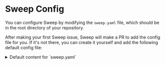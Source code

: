 # Sweep Config

You can configure Sweep by modifying the `sweep.yaml` file, which should be in the root directory of your repository.

After making your first Sweep issue, Sweep will make a PR to add the config file for you. If it's not there, you can create it yourself and add the following default config file:

<details>
<summary>Default content for&nbsp;`sweep.yaml`</summary>
```yaml
# Sweep AI turns bugs & feature requests into code changes (https://sweep.dev)
# For details on our config file, check out our docs at https://docs.sweep.dev/usage/config

# This setting contains a list of rules that Sweep will check for. If any of these rules are broken in a new commit, Sweep will create an pull request to fix the broken rule.
rules:
- "All docstrings and comments should be up to date."
- "Leftover TODOs in the code should be handled."
- "All new business logic should have corresponding unit tests in the tests/ directory."
- "Any clearly inefficient or repeated code should be optimized or refactored."

# This is the branch that Sweep will develop from and make pull requests to. Most people use 'main' or 'master' but some users also use 'dev' or 'staging'.
branch: 'main'

# By default Sweep will read the logs and outputs from your existing Github Actions. To disable this, set this to false.
gha_enabled: True

# This is the description of your project. It will be used by sweep when creating PRs. You can tell Sweep what's unique about your project, what frameworks you use, or anything else you want.
#
# Example:
# description: sweepai/sweep is a python project. The main api endpoints are in sweepai/api.py. Write code that adheres to PEP8.
description: ''

# This sets whether to create pull requests as drafts. If this is set to True, then all pull requests will be created as drafts and GitHub Actions will not be triggered.
draft: False

# This is a list of directories that Sweep will not be able to edit. In our example, Sweep is unable to modify the .github folder as we do not want Sweep to modify our GitHub Actions.
blocked_dirs: [".github/"]

# This is a list of documentation links that Sweep will use to help it understand your code. You can add links to documentation for any packages you use here.
#
# Example:
# docs:
#   - Modal: https://modal.com/docs/reference
#   - PyGitHub: https://pygithub.readthedocs.io/en/latest/
docs: []

# Sandbox executes commands in a sandboxed environment to validate code changes after every edit to guarantee pristine code. For more details, see the [Sandbox](./sandbox) page.
sandbox:
  install:
    - trunk init
  check:
    - trunk fmt {file_path}
    - trunk check --fix {file_path}
```

</details>

### Config Table
| Key | Type | Description |
| --- | --- | --- |
| `rules` | `list` | A list of specific guidelines that Sweep follows when making changes to your repository. These should be specific to your repository and mention any technologies you use. |
| `sandbox` | `dict` | Sandbox settings for validating code changes |
| `gha_enabled` | `bool` | Whether or not to enable GitHub Actions |
| `branch` | `str` | The branch to run on |
| `blocked_dirs` | `list` | A list of directories to ignore |
| `draft` | `bool` | Whether or not to create PRs as drafts |
| `description` | `str` | The description of the repository |
| `docs` | `dict` | A dictionary of documentation links |

---

### `rules`
```yml
rules:
- "Leftover TODOs in the code should be handled."
- "All new business logic should have corresponding unit tests in the tests/ directory."
- "Any clearly inefficient or repeated code should be optimized or refactored."
- "All React components should have PropTypes defined."
- "Update the README.md file whenever a new feature is added. Make sure to include a description of the feature and any new commands."
- "Remove any console.log statements before committing JavaScript code."
- "All docstrings and comments should be up to date."
- "Python error logs should use loguru. If they are under an exception, they should use traceback."
- "We use unit tests for our code. If we have "class.py", we should have "class_test.py" in the same directory."
```

Sweep will check each pull request to see if any of these rules are broken. If so, Sweep will create a pull request to fix the broken rule.
These can also be applied to any pull requests in your repository. In this case Sweep will make the pull request against your pull request instead of your main branch.

#### Tips for writing rules:
##### 1. Rules should describe the technologies to use:

If you usually have to clean up logs, write `"Python error logs should use loguru. If they are under an exception, they should use traceback."`

##### 2. Rules should be specific in the type of change:

Don't say `"Update the README.md file whenever a new feature is added."`
Instead, say `"Update the README.md file whenever a new feature is added. Make sure to include a description of the feature and any new commands."`

##### 3. Tell Sweep where the new code should go:

`"We use unit tests for our code. If we have "class.py", we should have "class_test.py" in the same directory."`

### `sandbox`
```yml
sandbox:
  install:
    - pre-commit install
    - pip install poetry
    - poetry install
  check:
    - pre-commit run --files {file_path}
    - 'if [[ "{file_path}" == *.py ]]; then poetry run pylint --errors-only {file_path}; else return 0; fi'
    - 'if [[ "{file_path}" == *.py ]]; then PYTHONPATH=. poetry run python {file_path}; else return 0; fi'
```

Sandbox executes commands in a sandboxed environment to validate code changes after every edit. For example, our sandbox can run tests! For more details, see the [Sandbox](./sandbox) page.

### `gha_enabled`
```yaml
gha_enabled: True
```
Possible Values: True, False

This setting determines whether or not to enable GitHub Actions. If this is set to `False`, then Sweep will not read the results of GitHub Actions.

### `branch`
```yaml
branch: main
```
This setting determines which branch Sweep will develop from and make pull requests to.

### `blocked_dirs`
```yaml
blocked_dirs: [".github/", "other_dir"]
```
This setting lists all of the directories that Sweep will not be able to edit. In our example, Sweep is unable to modify the `.github` folder as we do not want Sweep to modify our GitHub Actions.

### `draft`
```yaml
draft: False
```
Possible Values: True, False

This setting determines whether or not to create pull requests as drafts. If this is set to `True`, then all pull requests will be created as drafts and **GitHub Actions will not be triggered**.

### `description`
```yaml
description: "project description and standards to follow"
```
This setting is the description of the repository that will be passed to Sweep. Please include details that Sweep may need to understand the repository. You may also include details about standards to follow here.

### `docs`
```yaml
docs:
  - Modal: ["https://modal.com/docs/reference", "Modal is used for serverless deployment"]
  - PyGitHub: ["https://pygithub.readthedocs.io/en/latest/", "PyGitHub is used for interacting with GitHub"]
```
This setting contains documentation links that Sweep is able to search through. This is helpful for packages with syntax that has changed or newer packages.

**Important**: Please contact us if you would like to add a documentation link so we can add it to our database.

---

## Our Configuration File
This file is available [here](https://github.com/sweepai/sweep/blob/main/sweep.yaml). We have pasted this file below for your convenience.

```yaml
gha_enabled: True
branch: main
blocked_dirs: [".github/"]
draft: False
description: "sweepai/sweep is a python 3.10 project. The main api endpoints are in sweepai/api.py. Write code that adheres to PEP8."
docs:
  - Modal: https://modal.com/docs/reference
  - PyGitHub: https://pygithub.readthedocs.io/en/latest/

sandbox:
  install:
    - pre-commit install
    - pip install poetry
    - poetry install
  check:
    - pre-commit run --files {file_path}
    - 'if [[ "{file_path}" == *.py ]]; then poetry run pylint --errors-only {file_path}; else return 0; fi'
    - 'if [[ "{file_path}" == *.py ]]; then PYTHONPATH=. poetry run python {file_path}; else return 0; fi'

rules:
- "Leftover TODOs in the code should be handled."
- "All new business logic should have corresponding unit tests in the tests/ directory."
- "Any clearly inefficient or repeated code should be optimized or refactored."
```
